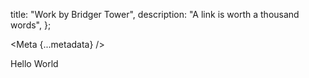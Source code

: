 
  title: "Work by Bridger Tower",
  description: "A link is worth a thousand words",
};

<Meta {...metadata} />

<PostWrapper>

Hello World

</PostWrapper>
